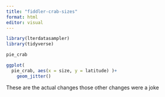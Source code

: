 ```yaml
---
title: "fiddler-crab-sizes"
format: html
editor: visual
---
```


```r
library(lterdatasampler)
library(tidyverse)

pie_crab
```

```r
ggplot(
  pie_crab, aes(x = size, y = latitude) )+
    geom_jitter()

```


These are the actual changes those other changes were a joke

